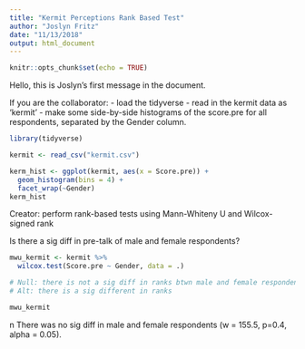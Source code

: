 ```yaml
---
title: "Kermit Perceptions Rank Based Test"
author: "Joslyn Fritz"
date: "11/13/2018"
output: html_document
---
```


```r
knitr::opts_chunk$set(echo = TRUE)
```

Hello, this is Joslyn's first message in the document. 

If you are the collaborator: 
- load the tidyverse
- read in the kermit data as 'kermit'
- make some side-by-side histograms of the score.pre for all respondents, separated by the Gender column. 

```r

library(tidyverse)

kermit <- read_csv("kermit.csv")

kerm_hist <- ggplot(kermit, aes(x = Score.pre)) +
  geom_histogram(bins = 4) +
  facet_wrap(~Gender)
kerm_hist

```

Creator: perform rank-based tests using Mann-Whiteny U and Wilcox-signed rank

Is there a sig diff in pre-talk of male and female respondents?

```r

mwu_kermit <- kermit %>% 
  wilcox.test(Score.pre ~ Gender, data = .)

# Null: there is not a sig diff in ranks btwn male and female respondents
# Alt: there is a sig different in ranks

mwu_kermit

```
 n
There was no sig diff in male and female respondents (w = 155.5, p=0.4, alpha = 0.05).








